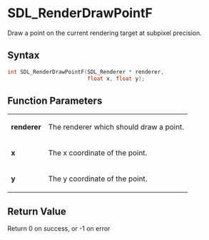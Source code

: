 = SDL_RenderDrawPointF =

Draw a point on the current rendering target at subpixel precision.

== Syntax ==

<syntaxhighlight lang='c'>
int SDL_RenderDrawPointF(SDL_Renderer * renderer,
                         float x, float y);
</syntaxhighlight>

== Function Parameters ==

{|
|'''renderer'''
|The renderer which should draw a point.
|-
|'''x'''
|The x coordinate of the point.
|-
|'''y'''
|The y coordinate of the point.
|}

== Return Value ==

Return 0 on success, or -1 on error




